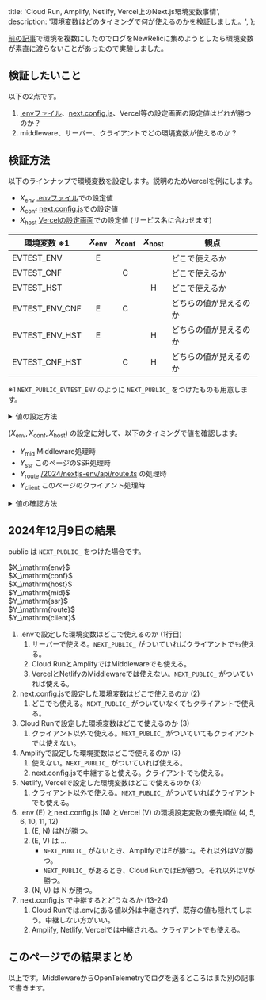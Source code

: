   title: 'Cloud Run, Amplify, Netlify, Vercel上のNext.js環境変数事情',
  description: '環境変数はどのタイミングで何が使えるのかを検証しました。',
};

[前の記事](./multi-cloud)で環境を複数にしたのでログをNewRelicに集めようとしたら環境変数が素直に渡らないことがあったので実験しました。

## 検証したいこと

以下の2点です。

1. [.envファイル]、[next.config.js]、Vercel等の設定画面の設定値はどれが勝つのか？
2. middleware、サーバー、クライアントでどの環境変数が使えるのか？

[.envファイル]: https://nextjs.org/docs/app/building-your-application/configuring/environment-variables
[next.config.js]: https://nextjs.org/docs/app/api-reference/next-config-js/env

## 検証方法

以下のラインナップで環境変数を設定します。説明のためVercelを例にします。

- $X_\mathrm{env}$ [.envファイル]での設定値
- $X_\mathrm{conf}$ [next.config.js]での設定値
- $X_\mathrm{host}$ [Vercelの設定画面]での設定値 (サービス名に合わせます)

[Vercelの設定画面]: https://vercel.com/docs/projects/environment-variables

|環境変数 ※1|$X_\mathrm{env}$|$X_\mathrm{conf}$|$X_\mathrm{host}$|観点|
|---|:---:|:---:|:---:|---|
|EVTEST_ENV    |E| | |どこで使えるか|
|EVTEST_CNF    | |C| |どこで使えるか|
|EVTEST_HST    | | |H|どこで使えるか|
|EVTEST_ENV_CNF|E|C| |どちらの値が見えるのか|
|EVTEST_ENV_HST|E| |H|どちらの値が見えるのか|
|EVTEST_CNF_HST| |C|H|どちらの値が見えるのか|

※1 `NEXT_PUBLIC_EVTEST_ENV` のように `NEXT_PUBLIC_` をつけたものも用意します。

<details>
<summary>値の設定方法</summary>

### .envファイルでの設定

```sh
EVTEST_ENV=E
EVTEST_ENV_CNF=E
EVTEST_ENV_HST=E
NEXT_PUBLIC_EVTEST_ENV=E
NEXT_PUBLIC_EVTEST_ENV_CNF=E
NEXT_PUBLIC_EVTEST_ENV_HST=E
```

### next.config.js (next.config.ts) での設定

```ts
const nextConfig: NextConfig = {
  env: {
    EVTEST_CNF: "C",
    EVTEST_ENV_CNF: "C",
    EVTEST_CNF_HST: "C",
    NEXT_PUBLIC_EVTEST_CNF: "C",
    NEXT_PUBLIC_EVTEST_ENV_CNF: "C",
    NEXT_PUBLIC_EVTEST_CNF_HST: "C",
    // 以下はここで中継してみるテストです。
    EVTEST_ENV2: process.env.EVTEST_ENV,
    EVTEST_CNF2: process.env.EVTEST_CNF,
    EVTEST_HST2: process.env.EVTEST_HST,
    EVTEST_ENV_CNF2: process.env.EVTEST_ENV_CNF,
    EVTEST_ENV_HST2: process.env.EVTEST_ENV_HST,
    EVTEST_CNF_HST2: process.env.EVTEST_CNF_HST,
    NEXT_PUBLIC_EVTEST_ENV2: process.env.NEXT_PUBLIC_EVTEST_ENV,
    NEXT_PUBLIC_EVTEST_CNF2: process.env.NEXT_PUBLIC_EVTEST_CNF,
    NEXT_PUBLIC_EVTEST_HST2: process.env.NEXT_PUBLIC_EVTEST_HST,
    NEXT_PUBLIC_EVTEST_ENV_CNF2: process.env.NEXT_PUBLIC_EVTEST_ENV_CNF,
    NEXT_PUBLIC_EVTEST_ENV_HST2: process.env.NEXT_PUBLIC_EVTEST_ENV_HST,
    NEXT_PUBLIC_EVTEST_CNF_HST2: process.env.NEXT_PUBLIC_EVTEST_CNF_HST,
  },
};
```

### Vercelの設定画面での設定

![Vercelの環境変数設定画面](./vercel01.webp)

### Cloud Runの設定画面での設定

![Cloud Runの環境変数設定画面](./cloudrun01.webp)

### Amplifyの設定画面での設定

![Amplifyの環境変数設定画面](./amplify01.webp)

### Netlifyの設定画面での設定

![Netlifyの環境変数設定画面 (値が見えないですがHに設定しています。)](./netlify01.webp)

</details>

$(X_\mathrm{env}, X_\mathrm{conf}, X_\mathrm{host})$ の設定に対して、以下のタイミングで値を確認します。

- $Y_\mathrm{mid}$ Middleware処理時
- $Y_\mathrm{ssr}$ このページのSSR処理時
- $Y_\mathrm{route}$ [/2024/nextjs-env/api/route.ts](/2024/nextjs-env/api) の処理時
- $Y_\mathrm{client}$ このページのクライアント処理時

<details>
<summary>値の確認方法</summary>

まず以下の関数を用意しました。

```ts 環境変数を列挙する関数 listEnvTestEntries
export const listEnvTestEntries = function* (): Generator<[string, string | undefined]> {
  yield ["EVTEST_ENV", process.env.EVTEST_ENV];
  yield ["EVTEST_CNF", process.env.EVTEST_CNF];
  yield ["EVTEST_HST", process.env.EVTEST_HST];
  yield ["EVTEST_ENV_CNF", process.env.EVTEST_ENV_CNF];
  yield ["EVTEST_ENV_HST", process.env.EVTEST_ENV_HST];
  yield ["EVTEST_CNF_HST", process.env.EVTEST_CNF_HST];
  yield ["NEXT_PUBLIC_EVTEST_ENV", process.env.NEXT_PUBLIC_EVTEST_ENV];
  yield ["NEXT_PUBLIC_EVTEST_CNF", process.env.NEXT_PUBLIC_EVTEST_CNF];
  yield ["NEXT_PUBLIC_EVTEST_HST", process.env.NEXT_PUBLIC_EVTEST_HST];
  yield ["NEXT_PUBLIC_EVTEST_ENV_CNF", process.env.NEXT_PUBLIC_EVTEST_ENV_CNF];
  yield ["NEXT_PUBLIC_EVTEST_ENV_HST", process.env.NEXT_PUBLIC_EVTEST_ENV_HST];
  yield ["NEXT_PUBLIC_EVTEST_CNF_HST", process.env.NEXT_PUBLIC_EVTEST_CNF_HST];
  yield ["EVTEST_ENV2", process.env.EVTEST_ENV2];
  yield ["EVTEST_CNF2", process.env.EVTEST_CNF2];
  yield ["EVTEST_HST2", process.env.EVTEST_HST2];
  yield ["EVTEST_ENV_CNF2", process.env.EVTEST_ENV_CNF2];
  yield ["EVTEST_ENV_HST2", process.env.EVTEST_ENV_HST2];
  yield ["EVTEST_CNF_HST2", process.env.EVTEST_CNF_HST2];
  yield ["NEXT_PUBLIC_EVTEST_ENV2", process.env.NEXT_PUBLIC_EVTEST_ENV2];
  yield ["NEXT_PUBLIC_EVTEST_CNF2", process.env.NEXT_PUBLIC_EVTEST_CNF2];
  yield ["NEXT_PUBLIC_EVTEST_HST2", process.env.NEXT_PUBLIC_EVTEST_HST2];
  yield ["NEXT_PUBLIC_EVTEST_ENV_CNF2", process.env.NEXT_PUBLIC_EVTEST_ENV_CNF2];
  yield ["NEXT_PUBLIC_EVTEST_ENV_HST2", process.env.NEXT_PUBLIC_EVTEST_ENV_HST2];
  yield ["NEXT_PUBLIC_EVTEST_CNF_HST2", process.env.NEXT_PUBLIC_EVTEST_CNF_HST2];
};
```

### Middleware処理時

middleware.tsで [/envtest](/envtest) へのリクエストに上記関数の結果を返すようにします。このページでの結果は以下の通りです。

<EnvTestApi path="/envtest" refId={RefId.middleware}/>

### このページのSSR処理時

SSRなコンポーネントで上記関数の結果を返すようにします。

```tsx EnvTestSsr.tsx
import { listEnvTestEntries } from "./path/to/listEnvTestEntries";
import { EnvTestData } from "./EnvTestData";
export const EnvTestSsr = () => (
  <EnvTestData data={[...listEnvTestEntries()]} columnName="SSR" />
);
```

`EnvTestData`は`EVTEST_ENV=env`のように変数名とその値を1行ずつ出力します。このページでの結果は以下の通りです。

<EnvTestSsr/>

### [/2024/nextjs-env/api/route.ts](/2024/nextjs-env/api) の処理時

SSRと同じ結果と予想したのですが、念のため用意しました。

```ts route.ts
import { NextResponse } from "next/server";
import { listEnvTestEntries } from "./path/to/listEnvTestEntries";
export const GET = () => NextResponse.json([...listEnvTestEntries()]);
```

このページでの結果は以下の通りです。

<EnvTestApi path="./api" refId={RefId.route} />

### このページのクライアント処理時

EnvTestSsr.tsx を "use client" にしたものです。Hydrationを避けるためuseEffect内で値を取得しています。

```tsx EnvTestClient.tsx
"use client";
import { useEffect, useState } from "react";
import { listEnvTestEntries } from "./path/to/listEnvTestEntries";
import { EnvTestData } from "./EnvTestData";
export const EnvTestClient = () => {
	const [data, setData] = useState<Array<[string, string | undefined]>>([]);
	useEffect(() => setData([...listEnvTestEntries()]), []);
	return <EnvTestData data={data} columnName="Client" />;
};
```

このページでの結果は以下の通りです。

<EnvTestClient/>

</details>

## 2024年12月9日の結果

<span className={IconClass}>public</span> は `NEXT_PUBLIC_` をつけた場合です。

<div className={style.mathRef} id="Xenv">$X_\mathrm{env}$</div>
<div className={style.mathRef} id="Xconf">$X_\mathrm{conf}$</div>
<div className={style.mathRef} id="Xhost">$X_\mathrm{host}$</div>
<div className={style.mathRef} id="Ymiddle">$Y_\mathrm{mid}$</div>
<div className={style.mathRef} id="Yserver">$Y_\mathrm{ssr}$</div>
<div className={style.mathRef} id="Yroute">$Y_\mathrm{route}$</div>
<div className={style.mathRef} id="Yclient">$Y_\mathrm{client}$</div>
<EnvTestSummary/>

1. .envで設定した環境変数はどこで使えるのか (1行目)
   1. サーバーで使える。`NEXT_PUBLIC_` がついていればクライアントでも使える。
   2. Cloud RunとAmplifyではMiddlewareでも使える。
   3. VercelとNetlifyのMiddlewareでは使えない。`NEXT_PUBLIC_` がついていれば使える。
2. next.config.jsで設定した環境変数はどこで使えるのか (2)
   1. どこでも使える。`NEXT_PUBLIC_` がついていなくてもクライアントで使える。
3. Cloud Runで設定した環境変数はどこで使えるのか (3)
   1. クライアント以外で使える。`NEXT_PUBLIC_` がついていてもクライアントでは使えない。
4. Amplifyで設定した環境変数はどこで使えるのか (3)
   1. 使えない。`NEXT_PUBLIC_` がついていれば使える。
   2. next.config.jsで中継すると使える。クライアントでも使える。
5. Netlify, Vercelで設定した環境変数はどこで使えるのか (3)
   1. クライアント以外で使える。`NEXT_PUBLIC_` がついていればクライアントでも使える。
6. .env (E) とnext.config.js (N) とVercel (V) の環境設定変数の優先順位 (4, 5, 6, 10, 11, 12)
   1. (E, N) はNが勝つ。
   2. (E, V) は ...
      - `NEXT_PUBLIC_` がないとき、AmplifyではEが勝つ。それ以外はVが勝つ。
      - `NEXT_PUBLIC_` があるとき、Cloud RunではEが勝つ。それ以外はVが勝つ。
   3. (N, V) は N が勝つ。
7. next.config.js で中継するとどうなるか (13-24)
   1. Cloud Runでは.envにある値以外は中継されず、既存の値も隠れてしまう。中継しない方がいい。
   2. Amplify, Netlify, Vercelでは中継される。クライアントでも使える。

## このページでの結果まとめ

<EnvTestTable id="envtest-result"/>

以上です。MiddlewareからOpenTelemetryでログを送るところはまた別の記事で書きます。

